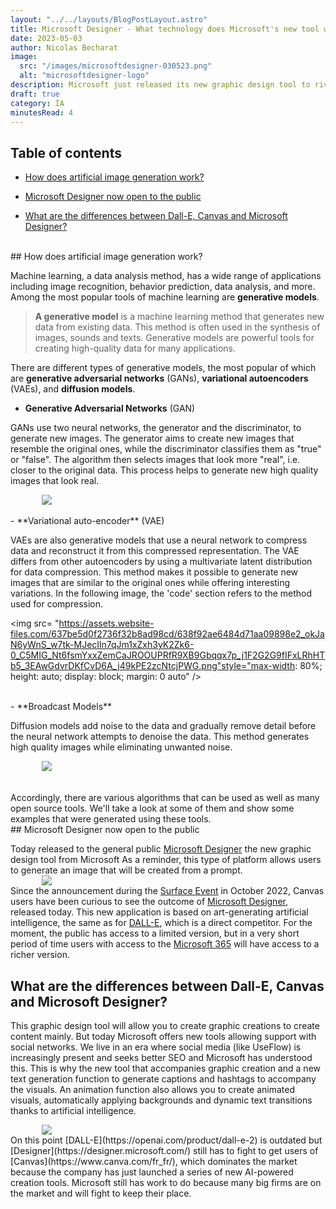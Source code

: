 ```yaml
---
layout: "../../layouts/BlogPostLayout.astro"
title: Microsoft Designer - What technology does Microsoft's new tool work with? 
date: 2023-05-03
author: Nicolas Becharat
image:
  src: "/images/microsoftdesigner-030523.png"
  alt: "microsoftdesigner-logo"
description: Microsoft just released its new graphic design tool to rival DALL-E, Canvas? But first of all, how does image generation work?
draft: true
category: IA
minutesRead: 4 
---
```

## Table of contents

*   [How does artificial image generation work?](#how-does-artificial-image-generation-work?)

*   [Microsoft Designer now open to the public](#microsoft-designer-now-open-to-the-public)

*   [What are the differences between Dall-E, Canvas and Microsoft Designer?](#what-are-the-differences-between-dall-e,-canvas-and-microsoft-designer?)

<br/>
## How does artificial image generation work?

Machine learning, a data analysis method, has a wide range of applications including image recognition, behavior prediction, data analysis, and more. Among the most popular tools of machine learning are **generative models**.

> **A generative model** is a machine learning method that generates new data from existing data. This method is often used in the synthesis of images, sounds and texts. Generative models are powerful tools for creating high-quality data for many applications.


There are different types of generative models, the most popular of which are **generative adversarial networks** (GANs), **variational autoencoders** (VAEs), and **diffusion models**.
<br/>
- **Generative Adversarial Networks** (GAN)

GANs use two neural networks, the generator and the discriminator, to generate new images. The generator aims to create new images that resemble the original ones, while the discriminator classifies them as "true" or "false". The algorithm then selects images that look more "real", i.e. closer to the original data. This process helps to generate new high quality images that look real.

<img src="https://assets.website-files.com/637be5d0f2736f32b8ad98cd/638f92ae6484d7cd279898e3_aRLcuhOExj2sHW66VqLpidsjm0d9rtiDFQuZnjm44pWMhdmMPZXPUHNdMAG4GzLdCcsKvhVfbRcBiWoZWybV902Neom4fduIho8N_3yPie_3LP3PS4jUS3vd00U3gqP_s_8NMfgl.png" style="max-width: 80%; height: auto; display: block; margin: 0 auto"/>
<br/>
- **Variational auto-encoder** (VAE)

VAEs are also generative models that use a neural network to compress data and reconstruct it from this compressed representation. The VAE differs from other autoencoders by using a multivariate latent distribution for data compression. This method makes it possible to generate new images that are similar to the original ones while offering interesting variations.
In the following image, the 'code' section refers to the method used for compression.

<img src= "https://assets.website-files.com/637be5d0f2736f32b8ad98cd/638f92ae6484d71aa09898e2_okJaN6yWnS_w7tk-MJecIln7qJm1xZxh3yK2Zk6-0_C5MIG_Nt6fsmYxxZemCaJROOUPRfR9XB9Gbqqx7p_j1F2G2G9fIFxLRhHTb5_3EAwGdvrDKfCvD6A_j49kPE2zcNtcjPWG.png"style="max-width: 80%; height: auto; display: block; margin: 0 auto" />

<br/>
- **Broadcast Models**

Diffusion models add noise to the data and gradually remove detail before the neural network attempts to denoise the data. This method generates high quality images while eliminating unwanted noise.

<img src="https://developer-blogs.nvidia.com/wp-content/uploads/2022/04/Generation-with-Diffusion-Models.png" style="max-width: 80%; height: auto ; display: block; margin: 0 auto"/>
<br/><br/>
Accordingly, there are various algorithms that can be used as well as many open source tools. We'll take a look at some of them and show some examples that were generated using these tools.
<br/>
## Microsoft Designer now open to the public

Today released to the general public [Microsoft Designer](https://designer.microsoft.com/) the new graphic design tool from Microsoft
As a reminder, this type of platform allows users to generate an image that will be created from a prompt.
<img src="https://designer.microsoft.com/designer-social.png" style="max-width: 80%; height: auto; display: block; margin: 0 auto"/>
Since the announcement during the [Surface Event](https://news.microsoft.com/october-2022-news-event/) in October 2022, Canvas users have been curious to see the outcome of [Microsoft Designer]( https://designer.microsoft.com/), released today.
This new application is based on art-generating artificial intelligence, the same as for [DALL-E](https://openai.com/product/dall-e-2), which is a direct competitor.
For the moment, the public has access to a limited version, but in a very short period of time users with access to the [Microsoft 365](https://www.microsoft.com/fr-fr/microsoft-365?rtc=1) will have access to a richer version.
<br/>
## What are the differences between Dall-E, Canvas and Microsoft Designer? 

This graphic design tool will allow you to create graphic creations to create content mainly. But today Microsoft offers new tools allowing support with social networks. We live in an era where social media (like UseFlow) is increasingly present and seeks better SEO and Microsoft has understood this. This is why the new tool that accompanies graphic creation and a new text generation function to generate captions and hashtags to accompany the visuals. An animation function also allows you to create animated visuals, automatically applying backgrounds and dynamic text transitions thanks to artificial intelligence.

<img src="https://www.warketingdigital.net/wp-content/uploads/2022/10/Microsoft-lance-Designer.gif" style="max-width: 80%; height: auto; display: block; margin: 0 auto"/>
On this point [DALL-E](https://openai.com/product/dall-e-2) is outdated but [Designer](https://designer.microsoft.com/) still has to fight to get users of [Canvas](https://www.canva.com/fr_fr/), which dominates the market because the company has just launched a series of new AI-powered creation tools. Microsoft still has work to do because many big firms are on the market and will fight to keep their place.